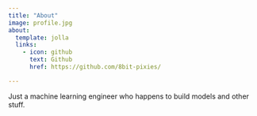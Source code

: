 ```yaml
---
title: "About"
image: profile.jpg
about:
  template: jolla
  links:
    - icon: github
      text: Github
      href: https://github.com/8bit-pixies/

---
```


Just a machine learning engineer who happens to build models and other stuff. 